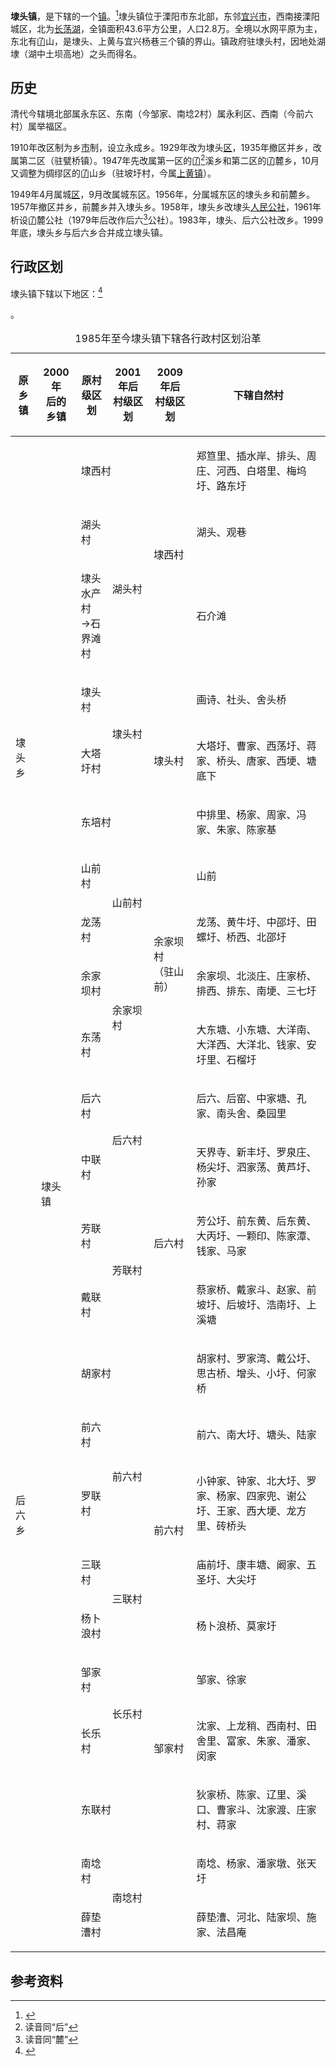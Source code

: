 {{中国乡级行政区|32/04/81/101/000}}

'''埭头镇'''，是{{PRC admin/fullname|32/04/81/101/000|3}}下辖的一个[[镇|镇]]。<ref>{{PRC admin/ref sgc|{{PRC admin/parent|32/04/81/101/000}}}}</ref>埭头镇位于溧阳市东北部，东邻[[宜兴市|宜兴市]]，西南接溧阳城区，北为[[长荡湖|长荡湖]]，全镇面积43.6平方公里，人口2.8万。全境以水网平原为主，东北有𠙶山，是埭头、上黄与宜兴杨巷三个镇的界山。镇政府驻埭头村，因地处湖埭（湖中土坝高地）之头而得名。

== 历史 ==
清代今辖境北部属永东区、东南（今邹家、南埝2村）属永利区、西南（今前六村）属举福区。

1910年改区制为乡[[縣轄市#中華民國北洋政府時期(1912年-1928年)|市]]制，设立永成乡。1929年改为埭头[[县辖区_(中华民国)|区]]，1935年撤区并乡，改属第二区（驻甓桥镇）。1947年先改属第一区的𠙶<ref>读音同“后”</ref>溪乡和第二区的𠙶麓乡，10月又调整为绸缪区的𠙶山乡（驻坡圩村，今属[[上黄镇|上黄镇]]）。

1949年4月属城[[县辖区_(中华人民共和国)|区]]，9月改属城东区。1956年，分属城东区的埭头乡和前麓乡。1957年撤区并乡，前麓乡并入埭头乡。1958年，埭头乡改埭头[[人民公社|人民公社]]，1961年析设𠙶麓公社（1979年后改作后六<ref>读音同“麓”</ref>公社）。1983年，埭头、后六公社改乡。1999年底，埭头乡与后六乡合并成立埭头镇。

== 行政区划 ==

埭头镇下辖以下地区：<ref>{{PRC admin/ref sgc|32/04/81/101/000}}</ref>

{{PRC admin/children|32/04/81/101/000}}。
{| class="wikitable"
|+1985年至今埭头镇下辖各行政村区划沿革
|-
! 原乡镇 !! 2000年<br/>后的乡镇 !! 原村级区划 !! 2001年后<br/>村级区划 !! 2009年后<br/>村级区划 || 下辖自然村
|-
| rowspan="10"|埭头乡 || rowspan="24"|埭头镇 || colspan="2"|埭西村 || rowspan="3"|埭西村 || 郑笪里、插水岸、排头、周庄、河西、白塔里、梅坞圩、路东圩
|-
| 湖头村 ||rowspan="2"|湖头村 || 湖头、观巷
|-
| 埭头水产村<br />→石界滩村 ||石介滩
|-
| 埭头村 || rowspan="2"|埭头村 || rowspan="3"|埭头村 || 画诗、社头、舍头桥
|-
| 大塔圩村 || 大塔圩、曹家、西荡圩、蒋家、桥头、唐家、西埂、塘底下
|-
| colspan="2"| 东培村 || 中排里、杨家、周家、冯家、朱家、陈家基
|-
| 山前村 || rowspan="2"|山前村 || rowspan="4"|余家坝村<br/>（驻山前） || 山前
|-
| 龙荡村 || 龙荡、黄牛圩、中邵圩、田螺圩、桥西、北邵圩
|-
| 余家坝村 || rowspan="2"|余家坝村 || 余家坝、北淡庄、庄家桥、排西、排东、南埂、三七圩
|-
| 东荡村 || 大东塘、小东塘、大洋南、大洋西、大洋北、钱家、安圩里、石榴圩
|-
| rowspan="14"|后六乡 || 后六村 || rowspan="2"|后六村 || rowspan="5"|后六村 ||后六、后窑、中家塘、孔家、南头舍、桑园里
|-
| 中联村 || 天界寺、新丰圩、罗泉庄、杨尖圩、泗家荡、黄芦圩、孙家
|-
| 芳联村 || rowspan="2"|芳联村 || 芳公圩、前东黄、后东黄、大丙圩、一颗印、陈家潭、钱家、马家
|-
| 戴联村 || 蔡家桥、戴家斗、赵家、前坡圩、后坡圩、浩南圩、上溪塘
|-
| colspan="2"| 胡家村 || 胡家村、罗家湾、戴公圩、思古桥、增头、小圩、何家桥
|-
| 前六村 || rowspan="2"|前六村 || rowspan="4"|前六村 || 前六、南大圩、塘头、陆家
|-
| 罗联村 || 小钟家、钟家、北大圩、罗家、杨家、四家兜、谢公圩、王家、西大埂、龙方里、砖桥头
|-
| 三联村 || rowspan="2"|三联村 || 庙前圩、康丰塘、阚家、五圣圩、大尖圩
|-
| 杨卜浪村 || 杨卜浪桥、莫家圩
|-
| 邹家村 || rowspan="2"|长乐村 || rowspan="3"|邹家村 || 邹家、徐家
|-
| 长乐村 || 沈家、上龙稍、西南村、田舍里、富家、朱家、潘家、闵家
|-
| colspan="2"| 东联村 || 狄家桥、陈家、辽里、溪口、曹家斗、沈家渡、庄家村、蒋家
|-
| 南埝村 || colspan="2" rowspan="3"|南埝村 || 南埝、杨家、潘家墩、张天圩
|-
| 薛垫漕村 || 薛垫漕、河北、陆家坝、施家、法昌庵

|}

== 参考资料 ==

{{reflist}}

{{PRC admin/navcat|32/04/81/101/000}}